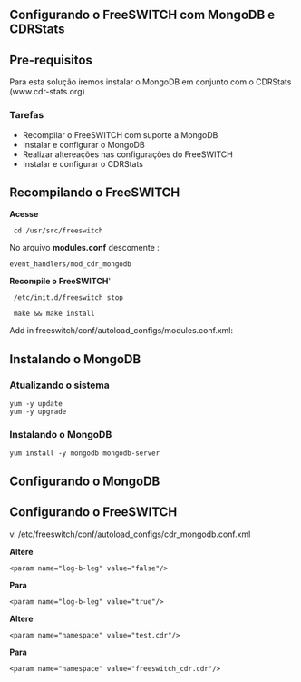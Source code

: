 == Configurando o FreeSWITCH com MongoDB e CDRStats ==
== Pre-requisitos ==
Para esta solução iremos instalar o MongoDB em conjunto com o CDRStats (www.cdr-stats.org)
=== Tarefas===
* Recompilar o FreeSWITCH com suporte a MongoDB
* Instalar e configurar o MongoDB
* Realizar altereações nas configurações do FreeSWITCH
* Instalar e configurar o CDRStats

==Recompilando o FreeSWITCH==

'''Acesse'''<pre> cd /usr/src/freeswitch </pre>

No arquivo '''modules.conf''' descomente :

<pre>event_handlers/mod_cdr_mongodb</pre>

'''Recompile o FreeSWITCH''''
<pre> /etc/init.d/freeswitch stop </pre>
<pre> make && make install</pre>
Add in freeswitch/conf/autoload_configs/modules.conf.xml:
<load module="mod_cdr_mongodb"/>

== Instalando o MongoDB ==

===Atualizando o sistema===
<pre>
yum -y update
yum -y upgrade
</pre>

=== Instalando o MongoDB ===
<pre>
yum install -y mongodb mongodb-server
</pre>

==Configurando o MongoDB==



==Configurando o FreeSWITCH==
vi /etc/freeswitch/conf/autoload_configs/cdr_mongodb.conf.xml


'''Altere''' <pre><param name="log-b-leg" value="false"/></pre>
'''Para''' <pre><param name="log-b-leg" value="true"/></pre>

'''Altere''' <pre><param name="namespace" value="test.cdr"/></pre>
'''Para''' <pre><param name="namespace" value="freeswitch_cdr.cdr"/></pre>